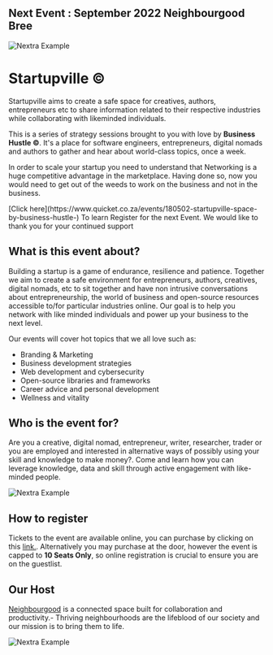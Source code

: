 
## Next Event : September 2022 Neighbourgood Bree

<Bleed>![Nextra Example](../public/Startupville.gif)</Bleed>

# Startupville ©

Startupville aims to create a safe space for creatives, authors, entrepreneurs etc to share information related to their respective industries while collaborating with likeminded individuals. 

This is a series of strategy sessions brought to you with love by **Business Hustle ©**. It's a place for software engineers, entrepreneurs, digital nomads and authors to gather and hear about world-class topics, once a week. 

In order to scale your startup you need to understand that Networking is a huge competitive advantage in the marketplace. Having done so, now you would need to get out of the weeds to work on the business and not in the business.
 
<Callout>
[Click here](https://www.quicket.co.za/events/180502-startupville-space-by-business-hustle-) To learn Register for the next Event. We would like to thank you for your continued support 
</Callout>


## What is this event about?

Building a startup is a game of endurance, resilience and patience. Together we aim to create a safe environment for entrepreneurs, authors, creatives, digital nomads, etc to sit together and have non intrusive conversations about entrepreneurship, the world of business and open-source resources accessible to/for particular industries online. Our goal is to help you network with like minded individuals and power up your business to the next level.

Our events will cover hot topics that we all love such as:
* Branding & Marketing
* Business development strategies
* Web development and cybersecurity
* Open-source libraries and frameworks
* Career advice and personal development
* Wellness and vitality 

## Who is the event for?

Are you a creative, digital nomad, entrepreneur, writer, researcher, trader or you are employed and interested in alternative ways of possibly using your skill and knowledge to make money?. Come and learn how you can leverage knowledge, data and skill through active engagement with like-minded people.

<Bleed>![Nextra Example](../public/aloo999.gif)</Bleed> 

## How to register

Tickets to the event are available online, you can purchase by clicking on this [link.](https://pay.ozow.io/p/57GGIKf26e). Alternatively you may purchase at the door, however the event is capped to **10 Seats Only**, so online registration is crucial to ensure you are on the guestlist.

## Our Host 

[Neighbourgood](https://neighbourgood.co.za/) is a connected space built for collaboration and productivity.- Thriving neighbourhoods are the lifeblood of our society and our mission is to bring them to life. 


<Bleed>![Nextra Example](../public/strt.png)</Bleed> 




